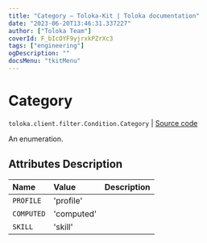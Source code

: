 ```yaml
---
title: "Category — Toloka-Kit | Toloka documentation"
date: "2023-06-20T13:46:31.337227"
author: ["Toloka Team"]
coverId: F_bIcOYF9yjrxkPZrXc3
tags: ["engineering"]
ogDescription: ""
docsMenu: "tkitMenu"
---
```


# Category

`toloka.client.filter.Condition.Category` | [Source code](https://github.com/Toloka/toloka-kit/blob/v1.2.0/src/client/filter.py#L158)

An enumeration.

## Attributes Description

| Name | Value | Description |
| :------| :-----------| :----------| 
`PROFILE`|'profile'|
`COMPUTED`|'computed'|
`SKILL`|'skill'|